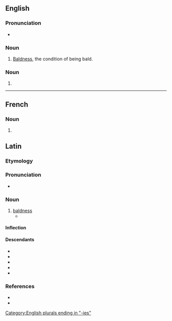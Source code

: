 ==English==

===Pronunciation===
* {{IPA|/ˈkælvɪtiz/|lang=en}}

===Noun===
{{en-noun|-}}

# [[bald|Baldness]], the condition of being bald.

===Noun===
{{head|en|noun plural form}}

# {{plural of|calvity|lang=en}}

[[Category:English plurals ending in "-ies"]]

----

==French==

===Noun===
{{head|fr|noun plural form|g=f}}

# {{plural of|calvitie|lang=fr}}

==Latin==

===Etymology===
{{rfe|la}}

===Pronunciation===
* {{la-IPA|calvitiēs|eccl=1}}

===Noun===
{{la-noun|calvitiēs|calvitiēī|f|fifth}}

# [[baldness]]
#* {{Q|la|Petronius|Satyricon|108|1}}

====Inflection====
{{la-decl-5th-i|calvit}}

====Descendants====
* {{desc|en|calvities}}
* {{desc|fr|calvitie}}
* {{desc|it|calvizie}}
* {{desc|pt|calvície}}
* {{desc|es|calvicie}}

===References===
* {{R:L&S}}
* {{R:Gaffiot}}